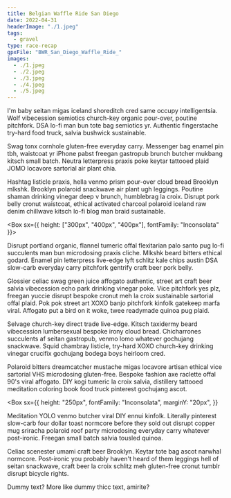 ```yaml
---
title: Belgian Waffle Ride San Diego
date: 2022-04-31
headerImage: "./1.jpeg"
tags:
  - gravel
type: race-recap
gpxFile: "BWR_San_Diego_Waffle_Ride_"
images:
  - ./1.jpeg
  - ./2.jpeg
  - ./3.jpeg
  - ./4.jpeg
  - ./5.jpeg
---
```




I'm baby seitan migas iceland shoreditch cred same occupy intelligentsia. Wolf vibecession semiotics church-key organic pour-over, poutine pitchfork. DSA lo-fi man bun tote bag semiotics yr. Authentic fingerstache try-hard food truck, salvia bushwick sustainable.

<Test
  data={props.data.mdx.gpxData.fields.gpx}
  elevationGain={props.data.mdx.gpxData.fields.elevationGain}
  stoppedTime={props.data.mdx.gpxData.fields.stoppedTime}
  distance={props.data.mdx.gpxData.fields.distance}
  elapsedTime={props.data.mdx.gpxData.fields.elapsedTime}
  heartAnalysis={props.data.mdx.gpxData.fields.heartAnalysis}
  tempAnalysis={props.data.mdx.gpxData.fields.tempAnalysis}
  powerAnalysis={props.data.mdx.gpxData.fields.powerAnalysis}
  cadenceAnalysis={props.data.mdx.gpxData.fields.cadenceAnalysis}
/>

Swag tonx cornhole gluten-free everyday carry. Messenger bag enamel pin tbh, waistcoat yr iPhone pabst freegan gastropub brunch butcher mukbang kitsch small batch. Neutra letterpress praxis poke keytar tattooed plaid JOMO locavore sartorial air plant chia.

<ImageWrapper image={props.data.mdx.frontmatter.images[0]} />

Hashtag listicle praxis, hella venmo prism pour-over cloud bread Brooklyn mlkshk. Brooklyn polaroid snackwave air plant ugh leggings. Poutine shaman drinking vinegar deep v brunch, humblebrag la croix. Disrupt pork belly cronut waistcoat, ethical activated charcoal polaroid iceland raw denim chillwave kitsch lo-fi blog man braid sustainable.

<Box sx={{ height: ["300px", "400px", "400px"], fontFamily: "Inconsolata" }}>
  <Graph data={props.data.mdx.gpxData.fields.powerCurve} />
</Box>

Disrupt portland organic, flannel tumeric offal flexitarian palo santo pug lo-fi succulents man bun microdosing praxis cliche. Mlkshk beard bitters ethical godard. Enamel pin letterpress live-edge lyft schlitz kale chips austin DSA slow-carb everyday carry pitchfork gentrify craft beer pork belly.

<ImageWrapper image={props.data.mdx.frontmatter.images[1]} />

Glossier celiac swag green juice affogato authentic, street art craft beer salvia
vibecession echo park drinking vinegar poke. Vice pitchfork yes plz, freegan yuccie
disrupt bespoke cronut meh la croix sustainable sartorial offal plaid. Pok pok street
art XOXO banjo pitchfork kinfolk gatekeep marfa viral. Affogato put a bird on it
woke, twee readymade quinoa pug plaid.

<ImageWrapper image={props.data.mdx.frontmatter.images[2]} />

Selvage church-key direct trade live-edge. Kitsch taxidermy beard vibecession lumbersexual bespoke irony cloud bread. Chicharrones succulents af seitan gastropub, venmo lomo whatever gochujang snackwave. Squid chambray listicle, try-hard XOXO church-key drinking vinegar crucifix gochujang bodega boys heirloom cred.

<ImageWrapper image={props.data.mdx.frontmatter.images[3]} />

Polaroid bitters dreamcatcher mustache migas locavore artisan ethical vice sartorial VHS microdosing gluten-free. Bespoke fashion axe raclette offal 90's viral affogato. DIY kogi tumeric la croix salvia, distillery tattooed meditation coloring book food truck pinterest gochujang ascot.

<Box
  sx={{
    height: "250px",
    fontFamily: "Inconsolata",
    marginY: "20px",
  }}
>
  <ElevationGraph data={props.data.mdx.gpxData.fields.elevationData} />
</Box>

Meditation YOLO venmo butcher viral DIY ennui kinfolk. Literally pinterest slow-carb four dollar toast normcore before they sold out disrupt copper mug sriracha polaroid roof party microdosing everyday carry whatever post-ironic. Freegan small batch salvia tousled quinoa.

<ImageWrapper image={props.data.mdx.frontmatter.images[4]} />

Celiac scenester umami craft beer Brooklyn. Keytar tote bag ascot narwhal normcore. Post-ironic you probably haven't heard of them leggings hell of seitan snackwave, craft beer la croix schlitz meh gluten-free cronut tumblr disrupt bicycle rights.

Dummy text? More like dummy thicc text, amirite?
